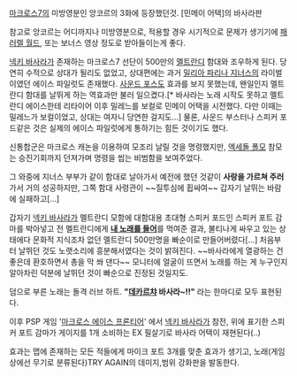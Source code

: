 [[마크로스7]]의 미방영분인 앙코르의 3화에 등장했던것.
[민메이 어택]의 바사라판

참고로 앙코르는 어디까지나 미방영분으로, 적용할 경우 시기적으로 문제가 생기기에 [[패러렐 월드]], 또는 보너스 영상 정도로 받아들이는게 좋다.

[[넥키 바사라]]가 존재하는 마크로스7 선단이 500만의 [[멜트란디]] 함대와 조우하게 된다. 당연히 수적으로 상대가 될리도 없었고, 상대편에는 과거 [[밀리아 파리나 지너스]]의 라이벌이였던 에이스 파일럿도 존재했다. [[사운드 포스]]도 효과를 보지 못했는데, 왠일인지 멜트란디 함대를 날뛰게 하는 역효과만 불러 일으켰다.[* 바사라는 노래 시작도 못하고 멜트란디 에이스한테 리타이어 이후 밀레느를 보컬로 민메이 어택을 시전했다. 다만 이때는 밀레느가 보컬이었고, 상대는 여자니 당연한 걸지도...] 물론, 사운드 부스터나 스피커 포드같은 것은 실제의 에이스 파일럿에게 통하기는 힘든 것이기도 했다.

신통합군은 마크로스 캐논을 이용하여 모조리 날릴 것을 명령했지만, [[엑세돌 폴모]] 참모는 승진기회까지 던져가며 명령을 씹는 비범함을 보여주었다.

그 와중에 지너스 부부가 같이 함대로 날아가서 예전에 했던 것같이 '''사랑을 가르쳐 주러''' 가서 거의 성공하지만, 그쪽 함대 사령관이 ~~질투심에 휩싸여~~ 갑자기 날뛰는 바람에 실패하고[...]

갑자기 [[넥키 바사라]]가 멜트란디 모함에 대함대용 초대형 스피커 포드인 스피커 포트 감마를 박아넣고 전 멜트란디에게 '''[[내 노래를 들어]]'''를 먹여준 결과, 불티나게 싸우고 있는 상태에다 문화적 지식조차 없던 멜트란디 500만명을 빠순이로 만들어버렸다[...] 처음부터 날뛰던 것도 노랫소리에 흥분해서였다는 것이 밝혀진다. ~~바사라에게 열광하는 건 좋은데 환호하면서 총을 막 쏴 댄다~~ 모니터에 얼굴이 뜨면서 노래를 하는 게 누구인지 알아차린 덕분에 날뛰던 것이 빠순으로 진정된 것일지도.

덤으로 부른 노래는 돌격 러브 하트.  '''"[[데카르챠]] 바사라~!!" ''' 라는 한마디로 모두 표현된다. 

이후 PSP 게임 '[[마크로스 에이스 프론티어]]' 에서 [[넥키 바사라]]가 참전, 위에 표기한 스피커 포트 감마가 게이지를 1개 소비하는 EX 필살기로 바사라 어택이 재현된다(..)

효과는 맵에 존재하는 모든 적들에게 마이크 포트 3개를 맞춘 효과가 생기고, 노래(게임 상에선 무기로 분류된다)TRY AGAIN의 데미지,범위 강화판을 발동한다.
